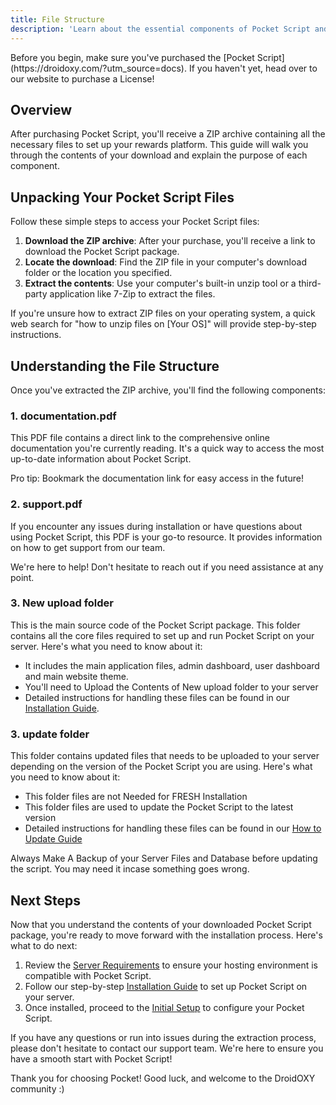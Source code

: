```yaml
---
title: File Structure
description: 'Learn about the essential components of Pocket Script and how to navigate the files you receive after purchase. This guide will help you understand the contents of your download, setting you up for a smooth installation process.'
---
```


<Note>
  Before you begin, make sure you've purchased the [Pocket Script](https://droidoxy.com/?utm_source=docs). If you haven't yet, head over to our website to purchase a License!
</Note>

## Overview

After purchasing Pocket Script, you'll receive a ZIP archive containing all the necessary files to set up your rewards platform. This guide will walk you through the contents of your download and explain the purpose of each component.

## Unpacking Your Pocket Script Files

Follow these simple steps to access your Pocket Script files:

1. **Download the ZIP archive**: After your purchase, you'll receive a link to download the Pocket Script package.
2. **Locate the download**: Find the ZIP file in your computer's download folder or the location you specified.
3. **Extract the contents**: Use your computer's built-in unzip tool or a third-party application like 7-Zip to extract the files.

<Tip>
  If you're unsure how to extract ZIP files on your operating system, a quick web search for "how to unzip files on [Your OS]" will provide step-by-step instructions.
</Tip>

## Understanding the File Structure

Once you've extracted the ZIP archive, you'll find the following components:

### 1. documentation.pdf

This PDF file contains a direct link to the comprehensive online documentation you're currently reading. It's a quick way to access the most up-to-date information about Pocket Script.

<Info>
  Pro tip: Bookmark the documentation link for easy access in the future!
</Info>

### 2. support.pdf

If you encounter any issues during installation or have questions about using Pocket Script, this PDF is your go-to resource. It provides information on how to get support from our team.

<Note>
  We're here to help! Don't hesitate to reach out if you need assistance at any point.
</Note>

### 3. New upload folder

This is the main source code of the Pocket Script package. This folder contains all the core files required to set up and run Pocket Script on your server. Here's what you need to know about it:

- It includes the main application files, admin dashboard, user dashboard and main website theme.
- You'll need to Upload the Contents of New upload folder to your server
- Detailed instructions for handling these files can be found in our [Installation Guide](/get-started/installation).

### 3. update folder

This folder contains updated files that needs to be uploaded to your server depending on the version of the Pocket Script you are using. Here's what you need to know about it:

- This folder files are not Needed for FRESH Installation
- This folder files are used to update the Pocket Script to the latest version
- Detailed instructions for handling these files can be found in our [How to Update Guide](/web/how-to-update)

<Warning>
  Always Make A Backup of your Server Files and Database before updating the script. You may need it incase something goes wrong.
</Warning>

## Next Steps

Now that you understand the contents of your downloaded Pocket Script package, you're ready to move forward with the installation process. Here's what to do next:

1. Review the [Server Requirements](/get-started/server-requirements) to ensure your hosting environment is compatible with Pocket Script.
2. Follow our step-by-step [Installation Guide](/get-started/installation) to set up Pocket Script on your server.
3. Once installed, proceed to the [Initial Setup](/get-started/initial-setup) to configure your Pocket Script.

<Card title="Need Help?" icon="life-ring" href="https://droidoxy.com/support/">
  If you have any questions or run into issues during the extraction process, please don't hesitate to contact our support team. We're here to ensure you have a smooth start with Pocket Script!
</Card>

Thank you for choosing Pocket! Good luck, and welcome to the DroidOXY community :)
